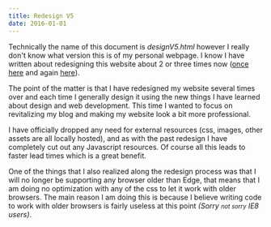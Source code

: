 ```yaml
---
title: Redesign V5
date: 2016-01-01
---
```




Technically the name of this document is <var>designV5.html</var> however I really don't know what version this is of my personal webpage. I know I have written about redesigning this website about 2 or three times now (<a href="/post/Redesign" >once here</a> and again <a href="/post/Weekend-Projects">here</a>).

The point of the matter is that I have redesigned my website several times over and each time I generally design it using the new things I have learned about design and web development. This time I wanted to focus on revitalizing my blog and making my website look a bit more professional.

I have officially dropped any need for external resources (css, images, other assets are all locally hosted), and as with the past redesign I have completely cut out any Javascript resources. Of course all this leads to faster lead times which is a great benefit.

One of the things that I also realized along the redesign process was that I will no longer be supporting any browser older than Edge, that means that I am doing no optimization with any of the css to let it work with older browsers. The main reason I am doing this is because I believe writing code to work with older browsers is fairly useless at this point <em>(Sorry <small>not sorry</small> IE8 users)</em>.
